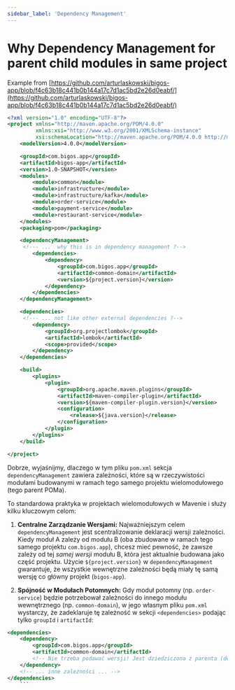 ```yaml
---
sidebar_label: 'Dependency Management'
---
```


# Why Dependency Management for parent child modules in same project


Example from [https://github.com/arturlaskowski/bigos-app/blob/f4c63b18c441b0b144a17c7d1ac5bd2e26d0eabf/](https://github.com/arturlaskowski/bigos-app/blob/f4c63b18c441b0b144a17c7d1ac5bd2e26d0eabf/)

```xml
<?xml version="1.0" encoding="UTF-8"?>
<project xmlns="http://maven.apache.org/POM/4.0.0"
         xmlns:xsi="http://www.w3.org/2001/XMLSchema-instance"
         xsi:schemaLocation="http://maven.apache.org/POM/4.0.0 http://maven.apache.org/xsd/maven-4.0.0.xsd">
    <modelVersion>4.0.0</modelVersion>

    <groupId>com.bigos.app</groupId>
    <artifactId>bigos-app</artifactId>
    <version>1.0-SNAPSHOT</version>
    <modules>
        <module>common</module>
        <module>infrastructure</module>
        <module>infrastructure/kafka</module>
        <module>order-service</module>
        <module>payment-service</module>
        <module>restaurant-service</module>
    </modules>
    <packaging>pom</packaging>

    <dependencyManagement>
     <!--- ...  why this is in dependency management ?-->
        <dependencies>
            <dependency>
                <groupId>com.bigos.app</groupId>
                <artifactId>common-domain</artifactId>
                <version>${project.version}</version>
            </dependency>
        </dependencies>
    </dependencyManagement>

    <dependencies>
     <!--- ... not like other external dependencies ?-->
        <dependency>
            <groupId>org.projectlombok</groupId>
            <artifactId>lombok</artifactId>
            <scope>provided</scope>
        </dependency>
    </dependencies>

    <build>
        <plugins>
            <plugin>
                <groupId>org.apache.maven.plugins</groupId>
                <artifactId>maven-compiler-plugin</artifactId>
                <version>${maven-compiler-plugin.version}</version>
                <configuration>
                    <release>${java.version}</release>
                </configuration>
            </plugin>
        </plugins>
    </build>

</project>
```

Dobrze, wyjaśnijmy, dlaczego w tym pliku `pom.xml` sekcja `dependencyManagement` zawiera zależności, które są w rzeczywistości modułami budowanymi w ramach tego samego projektu wielomodułowego (tego parent POMa).

To standardowa praktyka w projektach wielomodułowych w Mavenie i służy kilku kluczowym celom:

1.  **Centralne Zarządzanie Wersjami:** Najważniejszym celem `dependencyManagement` jest scentralizowanie deklaracji wersji zależności. Kiedy moduł A zależy od modułu B (oba zbudowane w ramach tego samego projektu `com.bigos.app`), chcesz mieć pewność, że zawsze zależy od tej *samej wersji* modułu B, która jest aktualnie budowana jako część projektu. Użycie ``${project.version}`` w `dependencyManagement` gwarantuje, że wszystkie wewnętrzne zależności będą miały tę samą wersję co główny projekt (`bigos-app`).

2.  **Spójność w Modułach Potomnych:** Gdy moduł potomny (np. `order-service`) będzie potrzebował zależności do innego modułu wewnętrznego (np. `common-domain`), w jego własnym pliku `pom.xml` wystarczy, że zadeklaruje tę zależność w sekcji `<dependencies>` podając tylko `groupId` i `artifactId`:
```xml
<dependencies>
    <dependency>
        <groupId>com.bigos.app</groupId>
        <artifactId>common-domain</artifactId>
        <!-- Nie trzeba podawać wersji! Jest dziedziczona z parenta (dependencyManagement) -->
    </dependency>
    <!-- ... inne zależności ... -->
</dependencies>
    ```